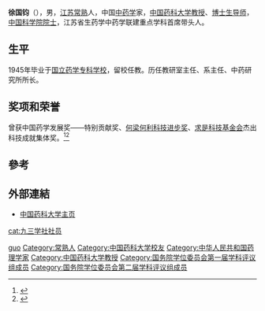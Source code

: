 {{Infobox_Person
| name = 徐国钧
|image= 
|box_width= 
|occupation= 
| period = 
|birth_name=
| other_names =
| Sex =男
|birth_date= 1922年11月17日
|birth_place= [[江苏|江苏]][[常熟|常熟]]
|death_date= {{death date and age|2005|6|17|1922|11|17}}
|death_place= 
| nationality ={{PRC}}
| residence =
| party =
| religion =
| spouse = 
| relatives = 
|education= 
| past = 
{{Infobox_People_CAS
|学部=生命科学和医学学部
|专业=生药学
|当选年=1995年
}}
| work =
|awards=
}}
'''徐国钧'''（{{bd|1922年|11月17日|2005年|6月17日|catIdx=X}}），男，[[江苏|江苏]][[常熟|常熟]]人，中国[[中药学|中药学]]家，[[中国药科大学|中国药科大学]][[教授|教授]]、[[博士生导师|博士生导师]]，[[中国科学院院士|中国科学院院士]]，江苏省生药学中药学联建重点学科首席带头人。

== 生平 ==
1945年毕业于[[国立药学专科学校|国立药学专科学校]]，留校任教。历任教研室主任、系主任、中药研究所所长。

== 奖项和荣誉 ==
曾获中国药学发展奖——特别贡献奖、[[何梁何利科技进步奖|何梁何利科技进步奖]]、[[求是科技基金会|求是科技基金会]]杰出科技成就集体奖。<ref>{{Cite web|title=徐国钧|url=http://www.93.gov.cn/html/93gov/syfc/lyys/zgkxyys/yq/130111145293715111.html|accessdate=|work=九三学社|archive-date=2020-01-26|archive-url=https://web.archive.org/web/20200126024438/http://www.93.gov.cn/html/93gov/syfc/lyys/zgkxyys/yq/130111145293715111.html}}</ref><ref>{{Cite web|title=徐国钧|url=http://dsb.nanjing.gov.cn/dsyj/rwyj/jsyc/201306/t20130618_961005.html|accessdate=|work=南京市人民政府|archive-date=2020-01-26|archive-url=https://web.archive.org/web/20200126025822/http://dsb.nanjing.gov.cn/dsyj/rwyj/jsyc/201306/t20130618_961005.html}}</ref>

== 參考 ==
{{reflist}}

== 外部連結 ==
* [http://www.cpu.edu.cn/ 中国药科大学主页] {{Wayback|url=http://www.cpu.edu.cn/ |date=20050726002400 }}

{{中国科学院生命科学和医学学部院士}}
{{国务院学位委员会第一届学科评议组/医学}}
{{国务院学位委员会第二届学科评议组/医学}}

{{normdaten}}
{{DEFAULTSORT:XU guojun}}
[[Category:徐姓|guo]]
[[Category:常熟人|Category:常熟人]]
[[Category:中国药科大学校友|Category:中国药科大学校友]]
[[Category:中华人民共和国药理学家|Category:中华人民共和国药理学家]]
[[Category:中国药科大学教授|Category:中国药科大学教授]]
[[Category:国务院学位委员会第一届学科评议组成员|Category:国务院学位委员会第一届学科评议组成员]]
[[Category:国务院学位委员会第二届学科评议组成员|Category:国务院学位委员会第二届学科评议组成员]]
[[cat:九三学社社员|cat:九三学社社员]]

{{江苏人物小作品}}
{{china-academic-bio-stub}}